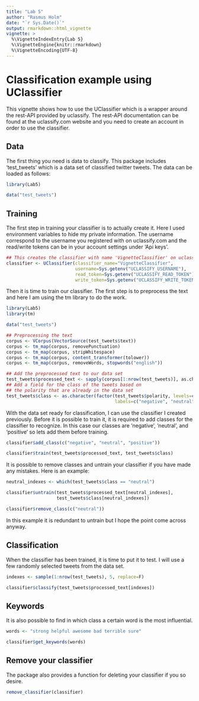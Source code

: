 ```yaml
---
title: "Lab 5"
author: "Rasmus Holm"
date: "`r Sys.Date()`"
output: rmarkdown::html_vignette
vignette: >
  %\VignetteIndexEntry{Lab 5}
  %\VignetteEngine{knitr::rmarkdown}
  %\VignetteEncoding{UTF-8}
---
```


# Classification example using UClassifier

This vignette shows how to use the UClassifier which is a wrapper around the rest-API provided by uclassify. The rest-API documentation can be found at the uclassify.com website and you need to create an account in order to use the classifier.

## Data

The first thing you need is data to classify. This package includes 'test_tweets' which is a data set of classified twitter tweets. The data can be loaded as follows:

```r
library(Lab5)

data("test_tweets")
```

## Training

The first step in training your classifier is to actually create it. Here I used environment variables to hide my private information. The username correspond to the username you registered with on uclassify.com and the read/write tokens can be in your account settings under 'Api keys'.

```r
## This creates the classifier with name 'VignetteClassifier' on uclassify.com's server.
classifier <- UClassifier(classifier_name="VignetteClassifier",
                          username=Sys.getenv("UCLASSIFY_USERNAME"),
                          read_token=Sys.getenv("UCLASSIFY_READ_TOKEN"),
                          write_token=Sys.getenv("UCLASSIFY_WRITE_TOKEN"))
```

Then it is time to train our classifier. The first step is to preprocess the text and here I am using the tm library to do the work.

```r
library(Lab5)
library(tm)

data("test_tweets")

## Preprocessing the text
corpus <- VCorpus(VectorSource(test_tweets$text))
corpus <- tm_map(corpus, removePunctuation)
corpus <- tm_map(corpus, stripWhitespace)
corpus <- tm_map(corpus, content_transformer(tolower))
corpus <- tm_map(corpus, removeWords, stopwords("english"))

## Add the preprocessed text to our data set
test_tweets$processed_text <- sapply(corpus[1:nrow(test_tweets)], as.character)
## Add a field for the class of the tweets based on
## the polarity that are already in the data set
test_tweets$class <- as.character(factor(test_tweets$polarity, levels=c(0, 2, 4),
                                         labels=c("negative", "neutral", "positive")))
```

With the data set ready for classification, I can use the classifier I created previously. Before it is possible to train it, it is required to add classes for the classifier to recognize. In this case our classes are 'negative', 'neutral', and 'positive' so lets add them before training.

```r
classifier$add_class(c("negative", "neutral", "positive"))

classifier$train(test_tweets$processed_text, test_tweets$class)
```

It is possible to remove classes and untrain your classifier if you have made any mistakes. Here is an example:

```r
neutral_indexes <- which(test_tweets$class == "neutral")

classifier$untrain(test_tweets$processed_text[neutral_indexes],
                   test_tweets$class[neutral_indexes])

classifier$remove_class(c("neutral"))
```

In this example it is redundant to untrain but I hope the point come across anyway.

## Classification

When the classifier has been trained, it is time to put it to test. I will use a few randomly selected tweets from the data set.

```r
indexes <- sample(1:nrow(test_tweets), 5, replace=F)

classifier$classify(test_tweets$processed_text[indexes])
```

## Keywords

It is also possible to find in which class a certain word is the most influential.

```r
words <- "strong helpful awesome bad terrible sure"

classifier$get_keywords(words)
```

## Remove your classifier

The package also provides a function for deleting your classifier if you so desire.

```r
remove_classifier(classifier)
```
